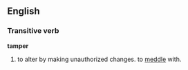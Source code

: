 ==English==

===Transitive verb===
'''tamper'''
#to alter by making unauthorized changes. to [[meddle]] with.